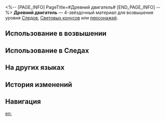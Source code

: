 <%-- [PAGE_INFO]
PageTitle=#Древний двигатель#
[END_PAGE_INFO] --%>
{{Предмет Инфобокс
|id          = 112013
|Изображение = Предмет Древний двигатель.png
|Тип         = Материал Следов
|Тип2        = Материал возвышения персонажа
|Инвентарь   = Материалы улучшения
|Редкость    = 4
|Эффект      = 
|Описание    = Двигатель, оставшийся от Старого света. Продвинутый материал для усиления.
|Источник1   = [[Автоматоны на уровне Равновесия 4 или выше]]
|Источник2   = [[Универсальная машина для синтеза: Синтез материалов]]
|Источник3   = [[Противники в Расходящейся вселенной]]
|Источник4   = [[Противники в Виртуальной вселенной]]
|Источник5   = [[Универсальная машина для синтеза: Обмен материалов]]
}}
{{Описание|Использует геосущность в качестве источника энергии. Когда он включён, извергает блуждающие полярные сияния, а не искры.<br /><br />''«Только технологический отдел, непосредственно подчинённый Верховной хранительнице, имеет доступ к информации о Старом свете. С тех пор как меня уволили, у меня больше нет привилегий».''}}
'''Древний двигатель''' — 4-звёздочный материал для возвышения уровня [[Следы|Следов]], [[Световые конусы|Световых конусов]] или [[Персонажи|персонажей]].

==Использование в возвышении==
{{Использование в возвышении}}

==Использование в Следах==
{{Использование в следах}}

==На других языках==
{{На других языках
|en   = Ancient Engine
|zhs  = 古代引擎
|zht  = 古代引擎
|ja   = 古代エンジン
|ko   = 고대 엔진
|es   = Motor antiguo
|fr   = Ancien moteur
|ru   = Древний двигатель
|th   = Ancient Engine
|vi   = Động Cơ Cổ Đại
|de   = Uraltes Triebwerk
|id   = Ancient Engine
|pt   = Motor Antigo
}}

==История изменений==
{{История изменений|3.5}}

==Навигация==
{{Материалы улучшения Навбокс}}

[[en:]]